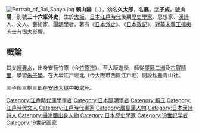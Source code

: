 {{Unreferenced|time=2020-08-11T10:09:52+00:00}}
[[File:Portrait_of_Rai_Sanyo.jpg|thumb]]
'''賴山陽'''（{{jpn|j=頼 山陽|hg=らい さんよう|rm=Rai Sanyō}}，{{bd|1781年|1月21日|1832年|10月16日|}}），幼名'''久太郎'''，名'''襄'''，[[表字|字]]'''子成'''，[[號|號]]'''山陽'''，別號'''三十六峯外史'''，生於[[大阪市|大坂]]，[[日本|日本]][[江戶時代|江戶時代]]後期[[歷史學家|歷史學家]]、思想家、[[漢詩|漢詩]]人、文人、藝術家、[[陽明學|陽明學]]者。著有《[[日本外史|日本外史]]》、《[[日本政記|日本政記]]》，對[[幕末|幕末]][[尊王攘夷|尊王攘夷]]志士有很大影響。

==概論==
其父[[賴春水|賴春水]]，出身安藝竹原（今[[竹原市|竹原市]]）。至大阪遊學，師從[[尾藤二洲|尾藤二洲]]及[[古賀精里|古賀精里]]，學習[[朱子學|朱子學]]。在大坂江戸堀北（今大阪市西區江戸堀）開設私塾青山社。

三子賴三樹三郎在[[安政大獄|安政大獄]]中被處死。

{{commonscat}}
{{wikisource author|賴山陽}}
{{normdaten}}
{{DEFAULTSORT:rai sanyou}}
[[Category:江戶時代儒學學者|Category:江戶時代儒學學者]]
[[Category:日本陽明學者|Category:日本陽明學者]]
[[Category:賴氏|Category:賴氏]]
[[Category:江戶時代文人|Category:江戶時代文人]]
[[Category:江戶時代畫家|Category:江戶時代畫家]]
[[Category:廣島藩人物|Category:廣島藩人物]]
[[Category:日本漢詩詩人|Category:日本漢詩詩人]]
[[Category:攝津國出身人物|Category:攝津國出身人物]]
[[Category:日本歷史學家|Category:日本歷史學家]]
[[Category:19世纪学者|Category:19世纪学者]]
[[Category:19世纪画家|Category:19世纪画家]]